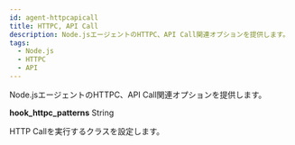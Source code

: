 ```yaml
---
id: agent-httpcapicall
title: HTTPC, API Call
description: Node.jsエージェントのHTTPC、API Call関連オプションを提供します。
tags:
  - Node.js
  - HTTPC
  - API
---
```


Node.jsエージェントのHTTPC、API Call関連オプションを提供します。

**hook_httpc_patterns** <span class='type'>String</span>

  HTTP Callを実行するクラスを設定します。
